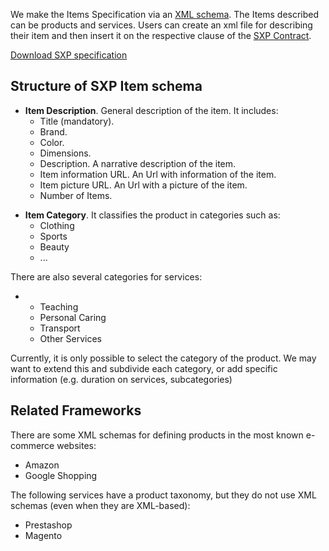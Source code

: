 We make the Items Specification via an [[XSD|XML schema]]. The Items described can be products and services. Users can create an xml file for describing their item and then insert it on the respective clause of the [[SXP Contract]].

[https://docs.google.com/file/d/0B4JKZAq0izyxN2MzVkZnR29CN1E/edit?usp=sharing Download SXP specification]

==Structure of SXP Item schema==


*'''Item Description'''. General description of the item. It includes: 
**Title (mandatory).
**Brand.
**Color.
**Dimensions.
**Description. A narrative description of the item.
**Item information URL. An Url with information of the item.
**Item picture URL. An Url with a picture of the item.
**Number of Items. 


*'''Item Category'''. It classifies the product in categories such as:
**Clothing
**Sports
**Beauty
**...
There are also several categories for services:
**Teaching 
**Personal Caring
**Transport
**Other Services

Currently, it is only possible to select the category of the product. We may want to extend this and subdivide each category, or add specific information (e.g. duration on services, subcategories)

==Related Frameworks==
There are some XML schemas for defining products in the most known e-commerce websites:

*Amazon
*Google Shopping

The following services have a product taxonomy, but they do not use XML schemas (even when they are XML-based):
*Prestashop
*Magento
